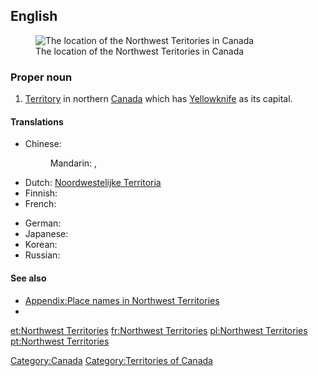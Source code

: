 ==English==
[[File:Northwest Territories-map.png|thumb|The location of the Northwest Teritories in Canada]]
===Proper noun===
{{en-proper noun|sg=[[northwest|Northwest]] [[territories|Territories]]}}

# [[territory|Territory]] in northern [[Canada]] which has [[Yellowknife]] as its capital.

====Translations====
{{trans-top|Territory in northern Canada}}
* Chinese:
*: Mandarin: {{t|zh|西北地區|sc=Hani}}, {{t|zh|西北地区|tr=Xī-Běi dìqū|sc=Hani}}
* Dutch: [[Noordwestelijke Territoria]]
* Finnish: {{t|fi|Luoteisterritoriot|p}}
* French: {{t+|fr|Territoires du Nord-Ouest|m|p}}
{{trans-mid}}
* German: {{t|de|Nordwest-Territorien|f|p}}
* Japanese: {{t|ja|ノースウエスト準州|tr=Nōsuwesuto junshū|sc=Jpan}}
* Korean: {{t|ko|노스웨스트 준주|tr=Noseuweseuteu junju|sc=Kore}}
* Russian: {{t|ru|Северо-Западные территории|f|p|tr=Sévero-Západnyje territóriii|sc=Cyrl}}
{{trans-bottom}}

====See also====
* [[Appendix:Place names in Northwest Territories]]
* {{pedia}}

[[Category:Canada]]
[[Category:Territories of Canada]]

[[et:Northwest Territories]]
[[fr:Northwest Territories]]
[[pl:Northwest Territories]]
[[pt:Northwest Territories]]